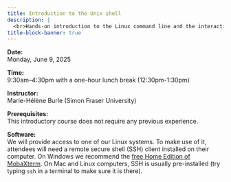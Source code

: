 ```yaml
---
title: Introduction to the Unix shell
description: |
  <br>Hands-on introduction to the Linux command line and the interaction with a remote server. We will cover working with files and directories, common utilities, loops, redirections, wild cards, functions and scripting, and the basics of working through secure shell.
title-block-banner: true
---
```


:::{.topdef}

**Date:** \
Monday, June 9, 2025

**Time:** \
9:30am–4:30pm with a one-hour lunch break (12:30pm-1:30pm)

**Instructor:** \
Marie-Hélène Burle (Simon Fraser University)

**Prerequisites:** \
This introductory course does not require any previous experience.

**Software:** \
We will provide access to one of our Linux systems. To make use of it, attendees will need a remote secure shell (SSH) client installed on their computer. On Windows we recommend the [free Home Edition of MobaXterm](https://mobaxterm.mobatek.net/download.html). On Mac and Linux computers, SSH is usually pre-installed (try typing `ssh` in a terminal to make sure it is there).

:::

<br>

<!-- * [Course notes](https://mint.westdri.ca/bash/). -->
